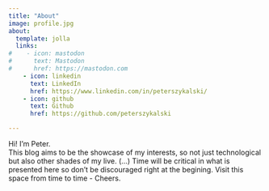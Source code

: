 ```yaml
---
title: "About"
image: profile.jpg
about:
  template: jolla
  links:
#    - icon: mastodon
#      text: Mastodon
#      href: https://mastodon.com
    - icon: linkedin
      text: LinkedIn
      href: https://www.linkedin.com/in/peterszykalski/
    - icon: github
      text: Github
      href: https://github.com/peterszykalski

---
```


Hi! I'm Peter.<br />This blog aims to be the showcase of my interests, so not just technological but also other shades of my live. (...) Time will be critical in what is presented here so don't be discouraged right at the begining. Visit this space from time to time - Cheers.

